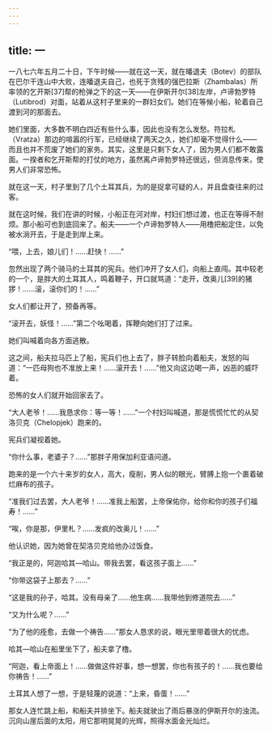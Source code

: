 ```yaml
---
---
---
```

title: 一
---



一八七六年五月二十日，下午时候——就在这一天，就在皤退夫（Botev）的部队在巴尔干连山中大败，连皤退夫自己，也死于贪残的强巴拉斯（Zhambalas）所率领的乞开斯[37]帮的枪弹之下的这一天——在伊斯开尔[38]左岸，卢谛勃罗特（Lutibrod）对面，站着从这村子里来的一群妇女们。她们在等候小船，轮着自己渡到河的那面去。

她们里面，大多数不明白四近有些什么事，因此也没有怎么发愁。符拉札（Vratza）那边的喧嚣的行军，已经继续了两天之久，她们却毫不觉得什么——而且也并不荒废了她们的家务。其实，这里是只剩下女人了，因为男人们都不敢露面。一揆者和乞开斯帮的打仗的地方，虽然离卢谛勃罗特还很远，但消息传来，使男人们非常恐怖。

就在这一天，村子里到了几个土耳其兵，为的是捉拿可疑的人，并且盘查往来的过客。

就在这时候，我们在讲的时候，小船正在河对岸，村妇们想过渡，也正在等得不耐烦。那小船可也到底回来了。船夫——一个卢谛勃罗特人——用橹把船定住，以免被水淌开去，于是走到岸上来。

“喂，上去，娘儿们！……赶快！……”

忽然出现了两个骑马的土耳其的宪兵。他们冲开了女人们，向船上直闯。其中较老的一个，是胖大的土耳其人，鸣着鞭子，开口就骂道：“走开，改奥儿[39]的猪猡！……滚，滚你们的！……”

女人们都让开了，预备再等。

“滚开去，妖怪！……”第二个吆喝着，挥鞭向她们打了过来。

她们叫喊着向各方面逃散。

这之间，船夫拉马匹上了船，宪兵们也上去了，胖子转脸向着船夫，发怒的叫道：“一匹母狗也不准放上来！……滚开去！……”他又向这边喝一声，凶恶的威吓着。

恐怖的女人们就开始回家去了。

“大人老爷！……我恳求你：等一等！……”一个村妇叫喊道，那是慌慌忙忙的从契洛贝克（Chelopjek）跑来的。

宪兵们凝视着她。

“你什么事，老婆子？……”那胖子用保加利亚语问道。

跑来的是一个六十来岁的女人，高大，瘦削，男人似的眼光，臂膊上抱一个裹着破烂麻布的孩子。

“准我们过去罢，大人老爷！……准我上船罢，上帝保佑你，给你和你的孩子们福寿！……”

“唉，你是那，伊里札？……发疯的改奥儿！……”

他认识她，因为她曾在契洛贝克给他办过饭食。

“我正是的，阿迦哈其—哈山。带我去罢，看这孩子面上……”

“你带这袋子上那去？……”

“这是我的孙子，哈其。没有母亲了……他生病……我带他到修道院去……”

“又为什么呢？……”

“为了他的痊愈，去做一个祷告……”那女人恳求的说，眼光里带着很大的忧虑。

哈其—哈山在船里坐下了，船夫拿了橹。

“阿迦，看上帝面上！……做做这件好事，想一想罢，你也有孩子的！……我也要给你祷告！……”

土耳其人想了一想，于是轻蔑的说道：“上来，昏蛋！……”

那女人连忙跳上船，和船夫并排坐下。船夫就驶出了雨后暴涨的伊斯开尔的浊流。沉向山崖后面的太阳，用它那明晃晃的光辉，照得水面金光灿烂。